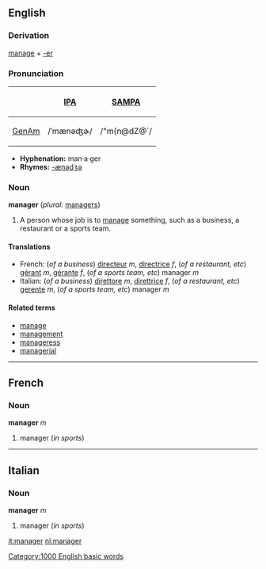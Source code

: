 ==English==
===Derivation===
[[manage]] + [[-er]]

===Pronunciation===
{| border=1 cellpadding=5
! !! [[w:IPA|IPA]] !! [[w:SAMPA|SAMPA]]
|-
! [[GenAm]]
| /ˈmænəʤɚ/ || /"m{n@dZ@`/
|}

*'''Hyphenation:''' man·a·ger
*'''Rhymes:''' [[Rhymes:English:-ænədʒə|-ænədʒə]]

===Noun===
'''manager''' (''plural:'' [[managers]])

#A person whose job is to [[manage]] something, such as a business, a restaurant or a sports team.

====Translations====
*French: (''of a business'') [[directeur]] ''m'', [[directrice]] ''f'', (''of a restaurant, etc'') [[gérant]] ''m'', [[gérante]] ''f'', (''of a sports team, etc'') manager ''m'' 
*Italian: (''of a business'') [[direttore]] ''m'', [[direttrice]] ''f'', (''of a restaurant, etc'') [[gerente]] ''m'', (''of a sports team, etc'') manager ''m''

====Related terms====
*[[manage]]
*[[management]]
*[[manageress]]
*[[managerial]]

----
==French==
===Noun===
'''manager''' ''m''

#manager (''in sports'')

----
==Italian==
===Noun===
'''manager''' ''m''

#manager (''in sports'')

[[it:manager]]
[[nl:manager]]
[[Category:1000 English basic words]]